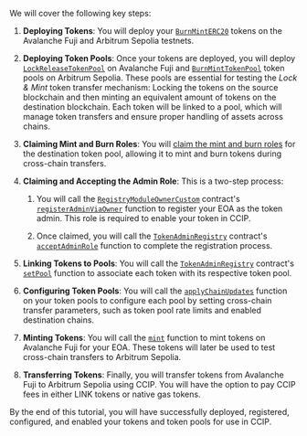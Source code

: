 We will cover the following key steps:

1. **Deploying Tokens**: You will deploy your [`BurnMintERC20`](https://github.com/smartcontractkit/chainlink-evm/blob/contracts-release/1.4.0/contracts/src/v0.8/shared/token/ERC20/BurnMintERC20.sol) tokens on the Avalanche Fuji and Arbitrum Sepolia testnets.

1. **Deploying Token Pools**: Once your tokens are deployed, you will deploy [`LockReleaseTokenPool`](/ccip/api-reference/evm/v1.6.0/lock-release-token-pool) on Avalanche Fuji and [`BurnMintTokenPool`](/ccip/api-reference/evm/v1.6.0/burn-mint-token-pool) token pools on Arbitrum Sepolia. These pools are essential for testing the _Lock & Mint_ token transfer mechanism: Locking the tokens on the source blockchain and then minting an equivalent amount of tokens on the destination blockchain. Each token will be linked to a pool, which will manage token transfers and ensure proper handling of assets across chains.

1. **Claiming Mint and Burn Roles**: You will [claim the mint and burn roles](https://github.com/smartcontractkit/chainlink-evm/blob/contracts-release/1.4.0/contracts/src/v0.8/shared/token/ERC20/BurnMintERC20.sol#L127) for the destination token pool, allowing it to mint and burn tokens during cross-chain transfers.

1. **Claiming and Accepting the Admin Role**: This is a two-step process:
   1. You will call the [`RegistryModuleOwnerCustom`](/ccip/api-reference/evm/v1.6.0/registry-module-owner-custom) contract's [`registerAdminViaOwner`](/ccip/api-reference/evm/v1.6.0/registry-module-owner-custom#registeradminviaowner) function to register your EOA as the token admin. This role is required to enable your token in CCIP.

   1. Once claimed, you will call the [`TokenAdminRegistry`](/ccip/api-reference/evm/v1.6.0/token-admin-registry) contract's [`acceptAdminRole`](/ccip/api-reference/evm/v1.6.0/token-admin-registry#acceptadminrole) function to complete the registration process.

1. **Linking Tokens to Pools**: You will call the [`TokenAdminRegistry`](/ccip/api-reference/evm/v1.6.0/token-admin-registry) contract's [`setPool`](/ccip/api-reference/evm/v1.6.0/token-admin-registry#setpool) function to associate each token with its respective token pool.

1. **Configuring Token Pools**: You will call the [`applyChainUpdates`](/ccip/api-reference/evm/v1.6.0/token-pool#applychainupdates) function on your token pools to configure each pool by setting cross-chain transfer parameters, such as token pool rate limits and enabled destination chains.

1. **Minting Tokens**: You will call the [`mint`](https://github.com/smartcontractkit/chainlink-evm/blob/contracts-release/1.4.0/contracts/src/v0.8/shared/token/ERC20/BurnMintERC20.sol#L127) function to mint tokens on Avalanche Fuji for your EOA. These tokens will later be used to test cross-chain transfers to Arbitrum Sepolia.

1. **Transferring Tokens**: Finally, you will transfer tokens from Avalanche Fuji to Arbitrum Sepolia using CCIP. You will have the option to pay CCIP fees in either LINK tokens or native gas tokens.

By the end of this tutorial, you will have successfully deployed, registered, configured, and enabled your tokens and token pools for use in CCIP.

